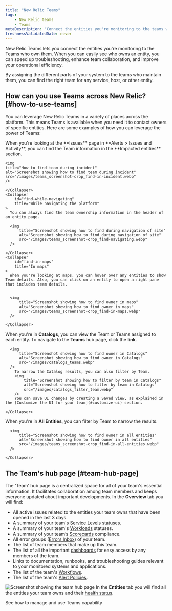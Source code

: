 ```yaml
---
title: "New Relic Teams"
tags:
    - New Relic teams
    - Teams
metaDescription: "Connect the entities you're monitoring to the teams who own them"
freshnessValidatedDate: never
---
```



New Relic Teams lets you connect the entities you're monitoring to the Teams who own them. When you can easily see who owns an entity, you can speed up troubleshooting, enhance team collaboration, and improve your operational efficiency. 

By assigning the different parts of your system to the teams who maintain them, you can find the right team for any service, host, or other entity.

## How can you use Teams across New Relic? [#how-to-use-teams]

You can leverage New Relic Teams in a variety of places across the platform. This means Teams is available when you need it to contact owners of specific entities. Here are some examples of how you can leverage the power of Teams:

<CollapserGroup>
    <Collapser
        id="find-during-incident"
        title="During an incident"
    >
      When you're looking at the **Issues** page in **Alerts > Issues and Activity**, you can find the Team information in the **Impacted entities** section.

    <img
    title="How to find team during incident"
    alt="Screenshot showing how to find team during incident"
    src="/images/teams_screenshot-crop_find-in-incident.webp"
    />

    </Collapser>
    <Collapser
        id="find-while-navigating"
        title="While navigating the platform"
    >
      You can always find the team ownership information in the header of an entity page.

      <img
          title="Screenshot showing how to find during navigation of site"
          alt="Screenshot showing how to find during navigation of site"
          src="/images/teams_screenshot-crop_find-navigating.webp"
      />

    </Collapser>
    <Collapser
        id="find-in-maps"
        title="In maps"
    >
      When you're looking at maps, you can hover over any entities to show Team details. Also, you can click on an entity to open a right pane that includes team details. 


      <img
          title="Screenshot showing how to find owner in maps"
          alt="Screenshot showing how to find owner in maps"
          src="/images/teams_screenshot-crop_find-in-maps.webp"
      />  
    
    </Collapser>
   <Collapser
        id="filter-in-catalogs"
        title="In Catalogs" 
    >
      When you're in **Catalogs**, you can view the Team or Teams assigned to each entity. To navigate to the **Teams** hub page, click the **link**.

      <img
          title="Screenshot showing how to find owner in Catalogs"
          alt="Screenshot showing how to find owner in Catalogs"
          src="/images/catalogs_teams.webp"
      />
        To narrow the Catalog results, you can also filter by Team.
        <img
            title="Screenshot showing how to filter by team in Catalogs"
            alt="Screenshot showing how to filter by team in Catalogs"
            src="/images/catalogs_filter_team.webp"
        />
        You can save UI changes by creating a Saved View, as explained in the [Customize the UI for your team](#customize-ui) section.

    </Collapser>
   <Collapser
        id="filter-in-all-entities"
        title="In All Entities" 
    >
      When you're in **All Entities**, you can filter by Team to narrow the results. 

      <img
          title="Screenshot showing how to find owner in all entities"
          alt="Screenshot showing how to find owner in all entities"
          src="/images/teams_screenshot-crop_find-in-all-entities.webp"
      />

    </Collapser>
</CollapserGroup>


## The Team's hub page [#team-hub-page]

The 'Team' hub page is a centralized space for all of your team's essential information. It facilitates collaboration among team members and keeps everyone updated about important developments.
In the **Overview** tab you will find:
* All active issues related to the entities your team owns that have been opened in the last 3 days. 
* A summary of your team's [Service Levels](/docs/service-level-management/intro-slm/) statuses.
* A summary of your team's [Workloads](/docs/new-relic-solutions/new-relic-one/workloads/workloads-isolate-resolve-incidents-faster/) statuses.
* A summary of your team’s [Scorecards](/docs/service-architecture-intelligence/scorecards/getting-started) compliance. 
* All error groups ([Errors Inbox](/docs/errors-inbox/getting-started/)) of your team. 
* The list of team members that make up this team.
* The list of all the important [dashboards](/docs/query-your-data/explore-query-data/dashboards/introduction-dashboards/) for easy access by any members of the team. 
* Links to documentation, runbooks, and troubleshooting guides relevant to your monitored systems and applications. 
* The list of the team's [Workflows](/docs/alerts/get-notified/incident-workflows/).
* The list of the team's [Alert Policies](/docs/alerts/organize-alerts/create-edit-or-find-alert-policy/).

<img
    title="Screenshot showing the team hub page"
    alt="Screenshot showing the team hub page"
    src="/images/teams_hub.webp"
/>
In the **Entities** tab you will find all the entities your team owns and their [health status](/docs/alerts/create-alert/examples/view-entity-health-status-find-entities-without-alert-conditions/).


<DocTiles>
  <DocTile title='Manage Teams' path="/docs/service-architecture-intelligence/teams/manage-teams">See how to manage and use Teams capability</DocTile>
</DocTiles>

